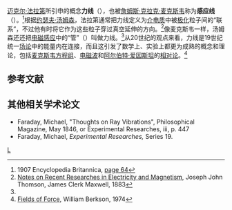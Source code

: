 {{dablink|本条目讲述的“力线”是一个在早期电磁学中使用的概念。关于现代力[[矢量|矢量]]的线，请阅读'''[[场线|场线]]'''。}}
{{disputed|time=2012-04-16T14:38:07+00:00}}
{{expert-subject|time=2012-04-16T14:38:07+00:00}}
[[迈克尔·法拉第|迈克尔·法拉第]]所引申的概念'''力线'''（{{lang-en|'''Line of force'''}}），也被[[詹姆斯·克拉克·麦克斯韦|詹姆斯·克拉克·麦克斯韦]]称为'''感应线'''（{{lang-en|'''Line of induction'''}}）。<ref>1907 Encyclopedia Britannica, [http://books.google.com/books?id=PAgEAAAAYAAJ&pg=PA64&dq=%22Line+of+force%22&as_brr=3 page 64]</ref>根据[[约瑟夫·汤姆森|约瑟夫·汤姆森]]，法拉第通常把力线定义为[[介电质|介电质]]中被[[极化|极化]]粒子间的“联系”，不过他有时将它作为这些粒子穿过真空延伸的方向。<ref name="Notes">[http://books.google.com/books?id=nGwOAAAAIAAJ&printsec=frontcover&dq=Notes+on+Recent+Researches+in+Electricity&as_brr=3#PPA2,M1 Notes on Recent Researches in Electricity and Magnetism], Joseph John Thomson, James Clerk Maxwell, 1883</ref>像麦克斯韦一样，汤姆森还还把[[电磁感应|电磁感应]]中的“管”（{{lang|en|tubes}}）叫做力线。<ref name="Notes"/>从20世纪的观点来看，力线是19世纪统一[[经典场论|场论]]中的能量内在连接，而且这引发了数学上、实验上都更为成熟的概念和理论，包括[[麦克斯韦方程组|麦克斯韦方程组]]、[[电磁波|电磁波]]和[[阿尔伯特·爱因斯坦|阿尔伯特·爱因斯坦]]的[[相对论|相对论]]。<ref name="Berk">[[Fields_of_Force|Fields of Force]], William Berkson, 1974</ref>

== 参考文献 ==
{{reflist}}

== 其他相关学术论文 ==
*Faraday, Michael, "Thoughts on Ray Vibrations", Philosophical Magazine, May 1846, or Experimental Researches, iii, p. 447
*Faraday, Michael, ''Experimental Researches,'' Series 19.

[[Category:電學|L]]
